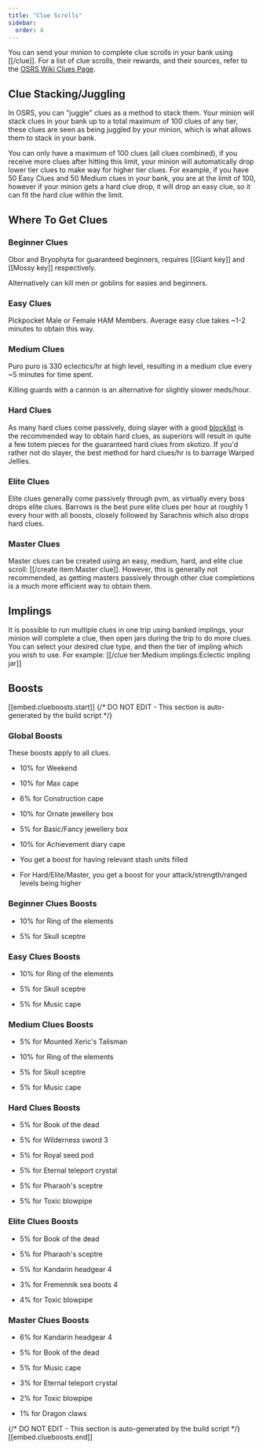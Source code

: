 ```yaml
---
title: "Clue Scrolls"
sidebar:
  order: 4
---
```


You can send your minion to complete clue scrolls in your bank using [[/clue]]. For a list of clue scrolls, their rewards, and their sources, refer to the [OSRS Wiki Clues Page](https://oldschool.runescape.wiki/w/Clue_scroll).

## Clue Stacking/Juggling

In OSRS, you can "juggle" clues as a method to stack them. Your minion will stack clues in your bank up to a total maximum of 100 clues of any tier, these clues are seen as being juggled by your minion, which is what allows them to stack in your bank.

You can only have a maximum of 100 clues (all clues combined), if you receive more clues after hitting this limit, your minion will automatically drop lower tier clues to make way for higher tier clues. For example, if you have 50 Easy Clues and 50 Medium clues in your bank, you are at the limit of 100, however if your minion gets a hard clue drop, it will drop an easy clue, so it can fit the hard clue within the limit.

## Where To Get Clues

### Beginner Clues

Obor and Bryophyta for guaranteed beginners, requires [[Giant key]] and [[Mossy key]] respectively.

Alternatively can kill men or goblins for easies and beginners.

### Easy Clues

Pickpocket Male or Female HAM Members. Average easy clue takes ~1-2 minutes to obtain this way.

### Medium Clues

Puro puro is 330 eclectics/hr at high level, resulting in a medium clue every ~5 minutes for time spent.

Killing guards with a cannon is an alternative for slightly slower meds/hour.

### Hard Clues

As many hard clues come passively, doing slayer with a good [blocklist](../../skills/slayer/) is the recommended way to obtain hard clues, as superiors will result in quite a few totem pieces for the guaranteed hard clues from skotizo. If you'd rather not do slayer, the best method for hard clues/hr is to barrage Warped Jellies.

### Elite Clues

Elite clues generally come passively through pvm, as virtually every boss drops elite clues. Barrows is the best pure elite clues per hour at roughly 1 every hour with all boosts, closely followed by Sarachnis which also drops hard clues.

### Master Clues

Master clues can be created using an easy, medium, hard, and elite clue scroll: [[/create item\:Master clue]]. However, this is generally not recommended, as getting masters passively through other clue completions is a much more efficient way to obtain them.

## Implings

It is possible to run multiple clues in one trip using banked implings, your minion will complete a clue, then open jars during the trip to do more clues. You can select your desired clue type, and then the tier of impling which you wish to use. For example: [[/clue tier\:Medium implings\:Eclectic impling jar]]

## Boosts

[[embed.clueboosts.start]]
{/* DO NOT EDIT - This section is auto-generated by the build script */}
### Global Boosts

These boosts apply to all clues.
- 10% for Weekend

- 10% for Max cape

- 6% for Construction cape

- 10% for Ornate jewellery box

- 5% for Basic/Fancy jewellery box

- 10% for Achievement diary cape

- You get a boost for having relevant stash units filled

- For Hard/Elite/Master, you get a boost for your attack/strength/ranged levels being higher

### Beginner Clues Boosts

- 10% for Ring of the elements

- 5% for Skull sceptre

### Easy Clues Boosts

- 10% for Ring of the elements

- 5% for Skull sceptre

- 5% for Music cape

### Medium Clues Boosts

- 5% for Mounted Xeric's Talisman

- 10% for Ring of the elements

- 5% for Skull sceptre

- 5% for Music cape

### Hard Clues Boosts

- 5% for Book of the dead

- 5% for Wilderness sword 3

- 5% for Royal seed pod

- 5% for Eternal teleport crystal

- 5% for Pharaoh's sceptre

- 5% for Toxic blowpipe

### Elite Clues Boosts

- 5% for Book of the dead

- 5% for Pharaoh's sceptre

- 5% for Kandarin headgear 4

- 3% for Fremennik sea boots 4

- 4% for Toxic blowpipe

### Master Clues Boosts

- 6% for Kandarin headgear 4

- 5% for Book of the dead

- 5% for Music cape

- 3% for Eternal teleport crystal

- 2% for Toxic blowpipe

- 1% for Dragon claws

{/* DO NOT EDIT - This section is auto-generated by the build script */}
[[embed.clueboosts.end]]
